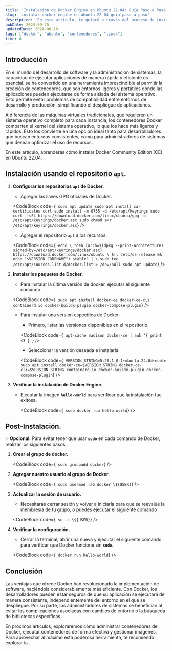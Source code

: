 ```yaml
---
title: 'Instalación de Docker Engine en Ubuntu 22.04: Guía Paso a Paso'
slug: 'instalar-docker-engine-en-ubuntu-22-04-guia-paso-a-paso'
description: 'En este artículo, te guiaré a través del proceso de instalación de Docker Engine en Ubuntu 20.04. Aprenderás desde los conceptos básicos de qué es Docker y cómo funciona, hasta los pasos detallados para poner en marcha tu entorno de contenedores. ¡Prepárate para comenzar tu aventura con Docker!'
pubDate: 2024-09-25
updatedDate: 2024-08-10
tags: ["docker", "ubuntu", "contenedores", "linux"]
time: 6
---
```


## Introducción

En el mundo del desarrollo de software y la administración de sistemas, la capacidad de ejecutar aplicaciones de manera rápida y eficiente es esencial. <ExternalLink href='https://www.docker.com' text='Docker' /> se ha convertido en una herramienta imprescindible al permitir la creación de contenedores, que son entornos ligeros y portátiles donde las aplicaciones pueden ejecutarse de forma aislada del sistema operativo. Esto permite evitar problemas de compatibilidad entre entornos de desarrollo y producción, simplificando el despliegue de aplicaciones.

A diferencia de las máquinas virtuales tradicionales, que requieren un sistema operativo completo para cada instancia, los contenedores Docker comparten el kernel del sistema operativo, lo que los hace más ligeros y rápidos. Esto los convierte en una opción ideal tanto para desarrolladores que buscan entornos consistentes, como para administradores de sistemas que desean optimizar el uso de recursos.

En este artículo, aprenderás cómo instalar Docker Community Edition (CE) en Ubuntu 22.04.


## Instalación usando el repositorio `apt`.

1. **Configurar los repositorios `apt` de Docker.**
    - Agregar las llaves GPG oficiales de Docker.  

    <CodeBlock code={`
    sudo apt update
    sudo apt install ca-certificates curl
    sudo install -m 0755 -d /etc/apt/keyrings
    sudo curl -fsSL https://download.docker.com/linux/ubuntu/gpg -o /etc/apt/keyrings/docker.asc
    sudo chmod a+r /etc/apt/keyrings/docker.asc`} 
    />

    - Agregar el repositorio `apt` a los recursos.  
    
    <CodeBlock code={`
    echo \
    "deb [arch=$(dpkg --print-architecture) signed-by=/etc/apt/keyrings/docker.asc] https://download.docker.com/linux/ubuntu \
    $(. /etc/os-release && echo "$VERSION_CODENAME") stable" | \
    sudo tee /etc/apt/sources.list.d/docker.list > /dev/null
    sudo apt update`} 
    />

    
2. **Instalar los paquetes de Docker.**
    - Para instalar la última versión de docker, ejecutar el siguiente comando.  

    <CodeBlock code={`
    sudo apt install docker-ce docker-ce-cli containerd.io docker-buildx-plugin docker-compose-plugin`} />

    - Para instalar una versión específica de Docker.
        - Primero, listar las versiones disponibles en el repositorio.
        
        <CodeBlock code={`
        apt-cache madison docker-ce | awk '{ print $3 }'`} />
        
        - Seleccionar la versión deseada e instalarla.

        <CodeBlock code={`
        VERSION_STRING=5:26.1.0-1~ubuntu.24.04~noble
        sudo apt install docker-ce=$VERSION_STRING docker-ce-cli=$VERSION_STRING containerd.io docker-buildx-plugin docker-compose-plugin`} />
        
3. **Verificar la instalación de Docker Engine.**
    - Ejecutar la imagen **`hello-world`** para verificar que la instalación fue exitosa.
        
        <CodeBlock code={`
        sudo docker run hello-world`} />
        

## Post-Instalación.

💡 **Opcional:** Para evitar tener que usar **`sudo`** en cada comando de Docker, realizar los siguientes pasos.

1. **Crear el grupo de docker.**

    <CodeBlock code={`
    sudo groupadd docker`} />
    
2. **Agregar nuestro usuario al grupo de Docker.**
    
    <CodeBlock code={`
    sudo usermod -aG docker \${USER}`} />
    
3. **Actualizar la sesión de usuario.**
    - Necesitarás cerrar sesión y volver a iniciarla para que se reevalúe la membresía de tu grupo, o puedes ejecutar el siguiente comando

    <CodeBlock code={`
    su -s \${USER}`} />
        
4. **Verificar la configuración.**
    - Cerrar la terminal, abrir una nueva y ejecutar el siguiente comando para verificar que Docker funcione sin **`sudo`.**
    
    <CodeBlock code={`
    docker run hello-world`} />


## Conclusión

Las ventajas que ofrece Docker han revolucionado la implementación de software, haciéndola considerablemente más eficiente. Con Docker, los desarrolladores pueden estar seguros de que su aplicación se ejecutará de manera consistente, independientemente del entorno en el que se despliegue. Por su parte, los administradores de sistemas se benefician al evitar las complicaciones asociadas con cambios de entorno o la búsqueda de bibliotecas específicas.

En próximos artículos, exploraremos cómo administrar contenedores de Docker, ejecutar contenedores de forma efectiva y gestionar imágenes. Para aprovechar al máximo esta poderosa herramienta, te recomiendo  explorar la <ExternalLink href='https://docs.docker.com/' text='documentación oficial de Docker' />. 